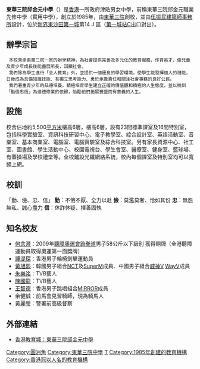 {{unreferenced|time=2018-10-28T14:09:14+00:00}}
{{Infobox_School
| name = 東華三院邱金元中學<br>TWGHs Yow Kam Yuen College
| image = [[File:TWGHs_Yow_Kam_Yuen_College_2018.jpg|250px]]
| motto = 勤儉忠信
| established = 1985年
| type = 津貼中文中學，男女校
| affiliation = [[東華三院|東華三院]]
| principal = 楊俊文先生（第4任)  <br>（2016-17學年上任) (曾於此校就任副校長/教師)
| vice_principal = [[陳家揚|陳家揚]]先生
| faculty = 51人 (2019-2020年度)
| students = 502人 (2019-2020年度)
| house = 勤（紅）、儉（黃)、忠（藍）、信（紫）
| grades = 中一至中六
| location = {{HKG}}[[新界|新界]][[沙田_(香港)|沙田]][[第一城|第一城]] 第十四 J 區
| telephone = {{tel|852|2649 7385}}
| fax = {{tel|852|2649 4688}}
| website = https://www.twyky.edu.hk/
}}

'''東華三院邱金元中學'''（{{lang-en|TWGHs Yow Kam Yuen College}}）是[[香港|香港]]一所政府津貼男女中學，前稱東華三院邱金元職業先修中學（實用中學），創立於1985年，由[[東華三院|東華三院]]創校，並由[[劉榮廣伍振民建築師事務所|伍振民建築師事務所]]設計，位於[[新界東|新界東]][[沙田第一城|沙田第一城]]第14 J 區（[[第一城站|第一城站]]C出口對出）。

==辦學宗旨==
  本校秉承東華三院一貫的辦學精神，為社會提供完善及多元化的教育服務，作育英才，使兒童及青少年成長後能盡展所長，回饋社會。
  我們除為學生進行「全人教育」外，並提供一個優良的學習環境，使學生能發揮個人的潛能，日後成為具備知識技能、有獨立思考能力、勇於承擔責任和關注社會事務的良好公民。
  我們著重青少年的品德培養，積極培育學生建立正確的價值觀和積極的人生態度，並以校訓「勤儉忠信」為進德修業的依歸，勉勵他們拓展豐盛而有意義的人生。

== 設施 ==
校舍佔地約5,500[[平方米|平方米]]樓高6層，樓高6層，設有23間標準課室及16間特別室，包括科學實驗室、資訊科技研習中心、電子教學室、綜合設計室、英語活動室、音樂室、基本商業室、電腦室、電腦實驗室及綜合科技室。另有家長資源中心、社工室、圖書館、學生活動中心、校園電視台、學生會室、醫療室、健身室、籃球場、有蓋操場及學校禮堂等。全校鋪設光纖網絡系統，校內每個課室及特別室均可以寬頻上網。

==校訓==
「勤、儉、忠、信」
'''勤'''：不倦不厭、全力以赴
'''儉'''：莫濫莫奢、恰如其份
'''忠'''：無怨無私、誠心盡力
'''信'''：休詐休疑、擇善固執

==知名校友==
*[[何念澄|何念澄]]：2009年[[聽障奧運會|聽障奧運會]][[跆拳道|跆拳道]]男子58公斤以下級別 獲得銅牌（全港聽障運動員取得奧運第一面獎牌）
*[[譚湜琛|譚湜琛]]：香港男子輪椅劍擊運動員
*[[黃旭熙|黃旭熙]]：韓國男子組合[[NCT|NCT]]及[[SuperM|SuperM]]成員、中國男子組合[https://www.weibo.com/WeiShenV?is_hot=1 威神V] {{Wayback|url=https://www.weibo.com/WeiShenV?is_hot=1 |date=20200913152745 }}[[WayV|WayV]]成員
*[[朱樂洺|朱樂洺]]：TVB藝人
*[[陳國龍|陳國龍]]：TVB藝人
*[[王智德|王智德]]：香港男子跳唱組合[[MIRROR_(組合)|MIRROR]]成員
*余健誠：前馬會見習騎師，現為騎馬人
*黃麗瑩：警署前高級督察

== 外部連結 ==
* [http://ssp.proj.hkedcity.net/chi/detail_basic.php?sch_id=1361 香港教育城：東華三院邱金元中學] {{Wayback|url=http://ssp.proj.hkedcity.net/chi/detail_basic.php?sch_id=1361 |date=20080915154607 }}

{{TWGHSS}}

[[Category:圓洲角|Category:圓洲角]]
[[Category:東華三院中學|Category:東華三院中學]]
[[Category:沙田區中學|T]]
[[Category:1985年創建的教育機構|Category:1985年創建的教育機構]]
[[Category:香港冠以人名的教育機構|Category:香港冠以人名的教育機構]]